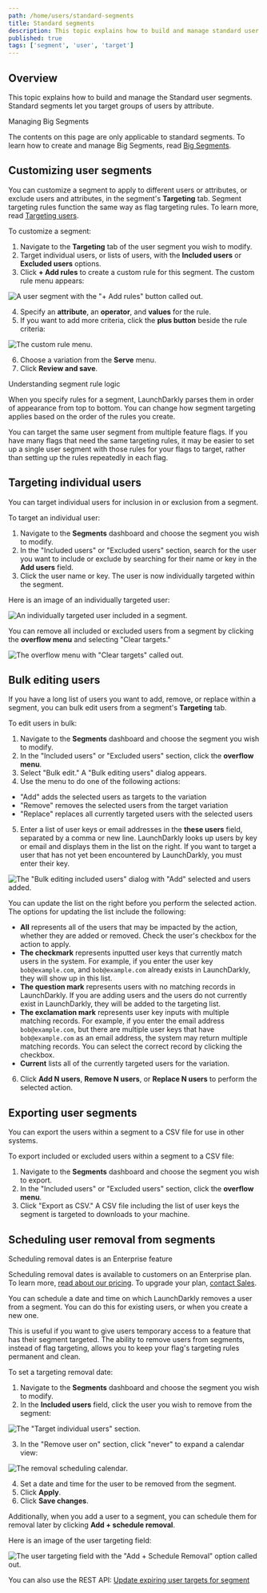 ```yaml
---
path: /home/users/standard-segments
title: Standard segments
description: This topic explains how to build and manage standard user segments. Standard segments let you target groups of users by attribute.
published: true
tags: ['segment', 'user', 'target']
---
```


## Overview

This topic explains how to build and manage the Standard user segments. Standard segments let you target groups of users by attribute.

<Callout intent="info">
<CalloutTitle>Managing Big Segments</CalloutTitle>
<CalloutDescription>

The contents on this page are only applicable to standard segments. To learn how to create and manage Big Segments, read [Big Segments](/home/users/big-segments).

</CalloutDescription>
</Callout>

## Customizing user segments

You can customize a segment to apply to different users or attributes, or exclude users and attributes, in the segment's **Targeting** tab. Segment targeting rules function the same way as flag targeting rules. To learn more, read [Targeting users](/home/flags/targeting-users).

To customize a segment:

1. Navigate to the **Targeting** tab of the user segment you wish to modify.
2. Target individual users, or lists of users, with the **Included users** or **Excluded users** options.
3. Click **+ Add rules** to create a custom rule for this segment. The custom rule menu appears:

![A user segment with the "+ Add rules" button called out.](segments-add-rules-callout.png)

4. Specify an **attribute**, an **operator**, and **values** for the rule.
5. If you want to add more criteria, click the **plus button** beside the rule criteria:

![The custom rule menu.](segments-user-include-menu.png)

6. Choose a variation from the **Serve** menu.
7. Click **Review and save**.

<Callout intent="info">
<CalloutTitle>Understanding segment rule logic</CalloutTitle>
<CalloutDescription>

When you specify rules for a segment, LaunchDarkly parses them in order of appearance from top to bottom. You can change how segment targeting applies based on the order of the rules you create.

</CalloutDescription>
</Callout>

You can target the same user segment from multiple feature flags. If you have many flags that need the same targeting rules, it may be easier to set up a single user segment with those rules for your flags to target, rather than setting up the rules repeatedly in each flag.

## Targeting individual users

You can target individual users for inclusion in or exclusion from a segment.

To target an individual user:

1. Navigate to the **Segments** dashboard and choose the segment you wish to modify.
2. In the "Included users" or "Excluded users" section, search for the user you want to include or exclude by searching for their name or key in the **Add users** field.
3. Click the user name or key. The user is now individually targeted within the segment.

Here is an image of an individually targeted user:

![An individually targeted user included in a segment.](segments-targeted-user.png)

You can remove all included or excluded users from a segment by clicking the **overflow menu** and selecting "Clear targets."

![The overflow menu with "Clear targets" called out.](segments-clear-targets-callout.png)

## Bulk editing users

If you have a long list of users you want to add, remove, or replace within a segment, you can bulk edit users from a segment's **Targeting** tab.

To edit users in bulk:

1. Navigate to the **Segments** dashboard and choose the segment you wish to modify.
2. In the "Included users" or "Excluded users" section, click the **overflow menu**.
3. Select "Bulk edit." A "Bulk editing users" dialog appears.
4. Use the menu to do one of the following actions:
  - "Add" adds the selected users as targets to the variation
  - "Remove" removes the selected users from the target variation
  - "Replace" replaces all currently targeted users with the selected users
5. Enter a list of user keys or email addresses in the **these users** field, separated by a comma or new line. LaunchDarkly looks up users by key or email and displays them in the list on the right. If you want to target a user that has not yet been encountered by LaunchDarkly, you must enter their key.

![The "Bulk editing included users" dialog with "Add" selected and users added.](segments-bulk-editing.png)

You can update the list on the right before you perform the selected action. The options for updating the list include the following:

- **All** represents all of the users that may be impacted by the action, whether they are added or removed. Check the user's checkbox for the action to apply.
- **The checkmark** represents inputted user keys that currently match users in the system. For example, if you enter the user key `bob@example.com`, and `bob@example.com` already exists in LaunchDarkly, they will show up in this list.
- **The question mark** represents users with no matching records in LaunchDarkly. If you are adding users and the users do not currently exist in LaunchDarkly, they will be added to the targeting list.
- **The exclamation mark** represents user key inputs with multiple matching records. For example, if you enter the email address `bob@example.com`, but there are multiple user keys that have `bob@example.com` as an email address, the system may return multiple matching records. You can select the correct record by clicking the checkbox.
- **Current** lists all of the currently targeted users for the variation.

6. Click **Add N users**, **Remove N users**, or **Replace N users** to perform the selected action.

## Exporting user segments

You can export the users within a segment to a CSV file for use in other systems.

To export included or excluded users within a segment to a CSV file:

1. Navigate to the **Segments** dashboard and choose the segment you wish to export.
2. In the "Included users" or "Excluded users" section, click the **overflow menu**.
3. Click "Export as CSV." A CSV file including the list of user keys the segment is targeted to downloads to your machine.


## Scheduling user removal from segments

<Callout intent="primary">
<CalloutTitle>Scheduling removal dates is an Enterprise feature</CalloutTitle>
<CalloutDescription>

Scheduling removal dates is available to customers on an Enterprise plan. To learn more, [read about our pricing](https://launchdarkly.com/pricing/). To upgrade your plan, [contact Sales](https://launchdarkly.com/contact-sales/).

</CalloutDescription>
</Callout>

You can schedule a date and time on which LaunchDarkly removes a user from a segment. You can do this for existing users, or when you create a new one.

This is useful if you want to give users temporary access to a feature that has their segment targeted. The ability to remove users from segments, instead of flag targeting, allows you to keep your flag's targeting rules permanent and clean.

To set a targeting removal date:

1. Navigate to the **Segments** dashboard and choose the segment you wish to modify.
2. In the **Included users** field, click the user you wish to remove from the segment:

![The "Target individual users" section.](segments-remove-user-on.png)

3. In the "Remove user on" section, click "never" to expand a calendar view:

![The removal scheduling calendar.](segments-schedule-calendar.png)

4. Set a date and time for the user to be removed from the segment.
5. Click **Apply**.
6. Click **Save changes**.

Additionally, when you add a user to a segment, you can schedule them for removal later by clicking **Add + schedule removal**.

Here is an image of the user targeting field:

![The user targeting field with the "Add + Schedule Removal" option called out.](flag-targeting-user-add-schedule-callout.png)

<LearnMore>

You can also use the REST API: [Update expiring user targets for segment](https://apidocs.launchdarkly.com/tag/Segments#operation/patchExpiringUserTargetsForSegment)

</LearnMore>

